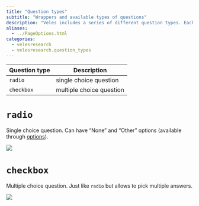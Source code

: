 ```yaml
---
title: "Question types"
subtitle: "Wrappers and available types of questions"
description: "Veles includes a series of different question types. Each of them can be passed as the `type` argument in [`question()`](./question.qmd) (or directly in [`Question()`](/ref/structure/Question.qmd). Every question type also has a wrapper that allows to create a [Question](/ref/structure/Question.qmd) object quicker. For example you can create a radio question with `question(type=\"radio\")` or with `radio()`."
aliases: 
  - ../PageOptions.html
categories:
  - velesresearch
  - velesresearch.question_types
---
```


| Question type | Description              |
|---------------|--------------------------|
| `radio`       | single choice question   |
| `checkbox`    | multiple choice question |

# `radio`

Single choice question. Can have "None" and "Other" options (available through [options](/ref/options/QuestionOptions.qmd)).

![](/figs/question_types/radio.png){fig-alt="radio question example"}

# `checkbox`

Multiple choice question. Just like `radio` but allows to pick multiple answers.

![](/figs/question_types/checkbox.png){fig-alt="checkbox question example"}